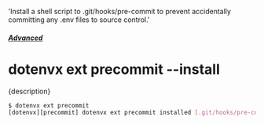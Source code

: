   'Install a shell script to .git/hooks/pre-commit to prevent accidentally committing any .env files to source control.'

##### [Advanced](/docs/advanced)
# dotenvx ext precommit --install

<p className="lead">{description}</p>

```sh
$ dotenvx ext precommit
[dotenvx][precommit] dotenvx ext precommit installed [.git/hooks/pre-commit]
```
